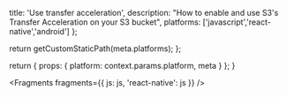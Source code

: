                   
  title: 'Use transfer acceleration',
  description: "How to enable and use S3's Transfer Acceleration on your S3 bucket",
  platforms: ['javascript','react-native','android']
};

  return getCustomStaticPath(meta.platforms);
};

  return {
    props: {
      platform: context.params.platform,
      meta
    }
  };
}
          



<Fragments fragments={{ js: js, 'react-native': js }} />
